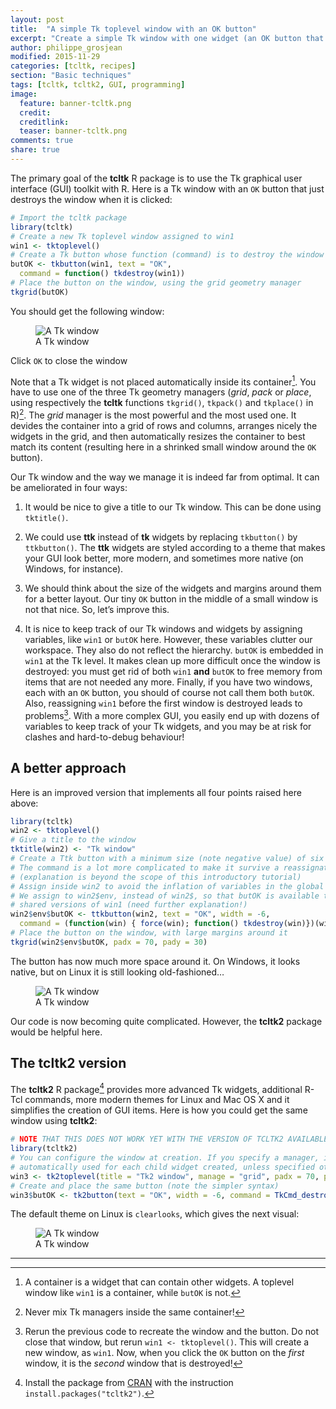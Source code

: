 ```yaml
---
layout: post
title:  "A simple Tk toplevel window with an OK button"
excerpt: "Create a simple Tk window with one widget (an OK button that closes the window)."
author: philippe_grosjean
modified: 2015-11-29
categories: [tcltk, recipes]
section: "Basic techniques"
tags: [tcltk, tcltk2, GUI, programming]
image:
  feature: banner-tcltk.png
  credit: 
  creditlink: 
  teaser: banner-tcltk.png
comments: true
share: true
---
```


The primary goal of the **tcltk** R package is to use the Tk graphical user interface (GUI) toolkit with R. Here is a Tk window with an `OK` button that just destroys the window when it is clicked:

```r
# Import the tcltk package
library(tcltk)
# Create a new Tk toplevel window assigned to win1
win1 <- tktoplevel()
# Create a Tk button whose function (command) is to destroy the window win1
butOK <- tkbutton(win1, text = "OK",
  command = function() tkdestroy(win1))
# Place the button on the window, using the grid geometry manager
tkgrid(butOK)
```

You should get the following window:

![A Tk window]({{ site.images }}/recipes-tcltk/okbox.png)

Click `OK` to close the window

Note that a Tk widget is not placed automatically inside its container[^1]. You have to use one of the three Tk geometry managers (_grid_, _pack_ or _place_, using respectively the **tcltk** functions `tkgrid()`, `tkpack()` and `tkplace()` in R)[^2]. The _grid_ manager is the most powerful and the most used one. It devides the container into a grid of rows and columns, arranges nicely the widgets in the grid, and then automatically resizes the container to best match its content (resulting here in a shrinked small window around the `OK` button).

[^1]: A container is a widget that can contain other widgets. A toplevel window like `win1` is a container, while `butOK` is not.

[^2]: Never mix Tk managers inside the same container!

Our Tk window and the way we manage it is indeed far from optimal. It can be ameliorated in four ways:

1. It would be nice to give a title to our Tk window. This can be done using `tktitle()`.

2. We could use **ttk** instead of **tk** widgets by replacing `tkbutton()` by `ttkbutton()`. The **ttk** widgets are styled according to a theme that makes your GUI look better, more modern, and sometimes more native (on Windows, for instance).

3. We should think about the size of the widgets and margins around them for a better layout. Our tiny `OK` button in the middle of a small window is not that nice. So, let's improve this.

4. It is nice to keep track of our Tk windows and widgets by assigning variables, like `win1` or `butOK` here. However, these variables clutter our workspace. They also do not reflect the hierarchy. `butOK` is embedded in `win1` at the Tk level. It makes clean up more difficult once the window is destroyed: you must get rid of both `win1` **and** `butOK` to free memory from items that are not needed any more. Finally, if you have two windows, each with an `OK` button, you should of course not call them both `butOK`. Also, reassigning `win1` before the first window is destroyed leads to problems[^3]. With a more complex GUI, you easily end up with dozens of variables to keep track of your Tk widgets, and you may be at risk for clashes and hard-to-debug behaviour!

[^3]: Rerun the previous code to recreate the window and the button. Do not close that window, but rerun `win1 <- tktoplevel()`. This will create a new window, as `win1`. Now, when you click the `OK` button on the _first_ window, it is the _second_ window that is destroyed!

## A better approach

Here is an improved version that implements all four points raised here above:

```r
library(tcltk)
win2 <- tktoplevel()
# Give a title to the window
tktitle(win2) <- "Tk window"
# Create a Ttk button with a minimum size (note negative value) of six characters
# The command is a lot more complicated to make it survive a reassignation to win2
# (explanation is beyond the scope of this introductory tutorial)
# Assign inside win2 to avoid the inflation of variables in the global environment
# We assign to win2$env, instead of win2$, so that butOK is available to all
# shared versions of win1 (need further explanation!)
win2$env$butOK <- ttkbutton(win2, text = "OK", width = -6,
  command = (function(win) { force(win); function() tkdestroy(win)})(win2))
# Place the button on the window, with large margins around it
tkgrid(win2$env$butOK, padx = 70, pady = 30)
```

The button has now much more space around it. On Windows, it looks native, but on Linux it is still looking old-fashioned...

![A Tk window]({{ site.images }}/recipes-tcltk/okbox2.png)

Our code is now becoming quite complicated. However, the **tcltk2** package would be helpful here.

## The tcltk2 version

The **tcltk2** R package[^4] provides more advanced Tk widgets, additional R-Tcl commands, more modern themes for Linux and Mac OS X and it simplifies the creation of GUI items. Here is how you could get the same window using **tcltk2**:

[^4]: Install the package from [CRAN](http://cran.r-project.org) with the instruction `install.packages("tcltk2")`.

```r
# NOTE THAT THIS DOES NOT WORK YET WITH THE VERSION OF TCLTK2 AVAILABLE ON CRAN
library(tcltk2)
# You can configure the window at creation. If you specify a manager, it will be
# automatically used for each child widget created, unless specified otherwise
win3 <- tk2toplevel(title = "Tk2 window", manage = "grid", padx = 70, pady = 30)
# Create and place the same button (note the simpler syntax)
win3$butOK <- tk2button(text = "OK", width = -6, command = TkCmd_destroy(parent))
```

The default theme on Linux is `clearlooks`, which gives the next visual:

![A Tk window]({{ site.images }}/recipes-tcltk/okbox3.png)

---
